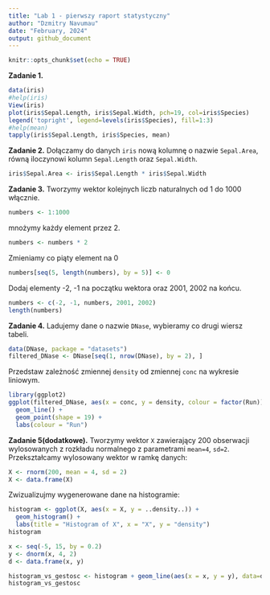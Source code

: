 ```yaml
---
title: "Lab 1 - pierwszy raport statystyczny"
author: "Dzmitry Navumau"
date: "February, 2024"
output: github_document
---
```


```r
knitr::opts_chunk$set(echo = TRUE)
```

**Zadanie 1.** 
```r
data(iris)
#help(iris)
View(iris)
plot(iris$Sepal.Length, iris$Sepal.Width, pch=19, col=iris$Species)
legend('topright', legend=levels(iris$Species), fill=1:3)
#help(mean)
tapply(iris$Sepal.Length, iris$Species, mean)
```


**Zadanie 2.** Dołączamy do danych `iris` nową kolumnę o nazwie `Sepal.Area`, równą iloczynowi kolumn `Sepal.Length` oraz `Sepal.Width`.
```r
iris$Sepal.Area <- iris$Sepal.Length * iris$Sepal.Width
```


**Zadanie 3.** Tworzymy wektor kolejnych liczb naturalnych od 1 do 1000 włącznie.
```r
numbers <- 1:1000
```
 
mnożymy każdy element przez 2.
```r
numbers <- numbers * 2
```

Zmieniamy co piąty element na 0
```r
numbers[seq(5, length(numbers), by = 5)] <- 0
```

Dodaj elementy -2, -1 na początku wektora oraz 2001, 2002 na końcu.
```r
numbers <- c(-2, -1, numbers, 2001, 2002)
length(numbers)
```


**Zadanie 4.**
Ladujemy dane o nazwie `DNase`, wybieramy co drugi wiersz tabeli. 
```r
data(DNase, package = "datasets")
filtered_DNase <- DNase[seq(1, nrow(DNase), by = 2), ]
```

Przedstaw zależność zmiennej `density` od zmiennej `conc` na wykresie liniowym.

```r
library(ggplot2)
ggplot(filtered_DNase, aes(x = conc, y = density, colour = factor(Run))) +
  geom_line() +
  geom_point(shape = 19) +
  labs(colour = "Run")
```

**Zadanie 5(dodatkowe).**
Tworzymy wektor `X` zawierający 200 obserwacji wylosowanych z rozkładu normalnego z parametrami `mean=4`, `sd=2`. Przekształcamy wylosowany wektor w ramkę danych: 
```r
X <- rnorm(200, mean = 4, sd = 2)
X <- data.frame(X)
```

Zwizualizujmy wygenerowane dane na histogramie: 

```r
histogram <- ggplot(X, aes(x = X, y = ..density..)) +
  geom_histogram() +
  labs(title = "Histogram of X", x = "X", y = "density")
histogram
```


```r
x <- seq(-5, 15, by = 0.2)
y <- dnorm(x, 4, 2)
d <- data.frame(x, y)

histogram_vs_gestosc <- histogram + geom_line(aes(x = x, y = y), data=d)
histogram_vs_gestosc
```
